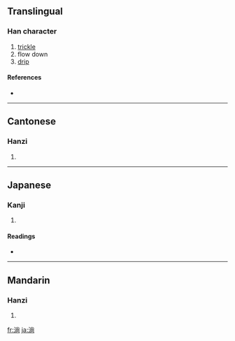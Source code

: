 ==Translingual==

===Han character===
{{Han char|rn=85|rad=水|as=08|sn=11|four=3912<sub>7</sub>|canj=水火月口 (EFBR)}}

# [[trickle]]
# flow down
# [[drip]]

====References====
* {{Han ref|kx=0629.170|dkj=17629|dj=1031.110|hdz=31648.040|uh=6DCC|ud=28108|bh=B249|bd=45641}}

----

==Cantonese==

===Hanzi===
{{yue-hanzi|jyut=|y=tong2}}

# {{defn|Cantonese}}

----

==Japanese==

===Kanji===
{{ja-kanji|grade=|rs=水08}}

# {{defn|Japanese}}

====Readings====
* {{ja-readings|on=[[しょう]] (shō), [[とう]] (tō)|kun=[[したたる]] (shitataru)}}

----

==Mandarin==

===Hanzi===
{{cmn-hanzi|pin=[[chǎng]] ([[chang3]]), [[chàng]] ([[chang4]]), [[tǎng]] ([[tang3]])|wg=ch'ang<sup>3</sup>, ch'ang<sup>4</sup>, t'ang<sup>3</sup>}}

# {{defn|Mandarin}}

[[fr:淌]]
[[ja:淌]]